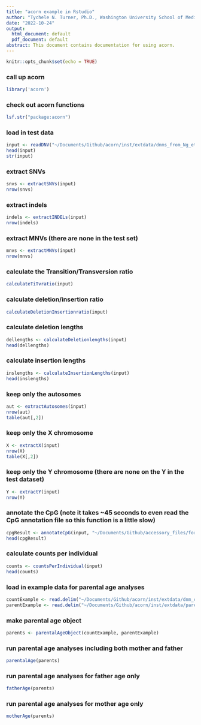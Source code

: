 ```yaml
---
title: "acorn example in Rstudio"
author: "Tychele N. Turner, Ph.D., Washington University School of Medicine"
date: "2022-10-24"
output:
  html_document: default
  pdf_document: default
abstract: This document contains documentation for using acorn. 
---
```



```r
knitr::opts_chunk$set(echo = TRUE)
```

### call up acorn
```r
library('acorn')
```

### check out acorn functions
```r
lsf.str("package:acorn")
```

### load in test data
```r
input <- readDNV("~/Documents/Github/acorn/inst/extdata/dnms_from_Ng_et_al_2022_Human_Mutation_paper.txt.gz")
head(input)
str(input)
```

### extract SNVs
```r
snvs <- extractSNVs(input)
nrow(snvs)
```

### extract indels
```r
indels <- extractINDELs(input)
nrow(indels)
```

### extract MNVs (there are none in the test set)
```r
mnvs <- extractMNVs(input)
nrow(mnvs)
```

### calculate the Transition/Transversion ratio
```r
calculateTiTvratio(input)
```

### calculate deletion/insertion ratio
```r
calculateDeletionInsertionratio(input)
```

### calculate deletion lengths
```r
dellengths <- calculateDeletionlengths(input)
head(dellengths)
```

### calculate insertion lengths
```r
inslengths <- calculateInsertionLengths(input)
head(inslengths)
```

### keep only the autosomes
```r
aut <- extractAutosomes(input)
nrow(aut)
table(aut[,2])
```

### keep only the X chromosome
```r
X <- extractX(input)
nrow(X)
table(X[,2])
```

### keep only the Y chromosome (there are none on the Y in the test dataset)
```r
Y <- extractY(input)
nrow(Y)
```

### annotate the CpG (note it takes ~45 seconds to even read the CpG annotation file so this function is a little slow)
```r
cpgResult <- annotateCpG(input, "~/Documents/Github/accessory_files/for_acorn/cpg_b38.rda")
head(cpgResult)
```

### calculate counts per individual
```r
counts <- countsPerIndividual(input)
head(counts)
```

### load in example data for parental age analyses
```r
countExample <- read.delim("~/Documents/Github/acorn/inst/extdata/dnm_count_example.txt")
parentExample <- read.delim("~/Documents/Github/acorn/inst/extdata/parental_age_example.txt")
```

### make parental age object
```r
parents <- parentalAgeObject(countExample, parentExample)
```

### run parental age analyses including both mother and father
```r
parentalAge(parents)
```

### run parental age analyses for father age only
```r
fatherAge(parents)
```

### run parental age analyses for mother age only
```r
motherAge(parents)
```






